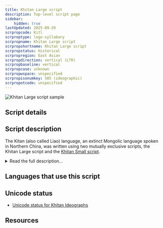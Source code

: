 ```yaml
---
title: Khitan Large script
description: Top-level script page
sidebar:
    hidden: true
lastUpdated: 2025-09-29
scrpropcode: Kitl
scrproptype: logo-syllabary
scrpropname: Khitan Large script
scrpropshortname: Khitan Large script
scrpropstatus: Historical
scrpropregion: East Asian
scrpropdirection: vertical (LTR)
scrpropbaseline: vertical
scrpropcase: unknown
scrpropwspace: unspecified
scrpropisonumkey: 505 (ideographic)
scrpropotcode: unspecified
---
```



![Khitan Large script sample](../images/kitl-sample.jpg "Detail from Khitan Large Script epitaph")

## Script details

<ScriptDetails />

## Script description

The Kitan (also called Liao) language, an extinct Mongolic language spoken in Northern China, was written using two mutually exclusive scripts, the Khitan Large script and the [Khitan Small script](/scrlang/scripts/kits).

<details>
<summary>Read the full description...</summary>The Khitan Large script was created in 920 at the request of the Emperor Taizu. It was written in vertical columns using between 830-1000 characters. There is some debate as to whether the _Gu taishi mingshi ji_ inscription, which has been lost, was genuine or not. The controversy surrounding this inscription calls into question the reliability of about 170 characters.

Almost all attested examples of the script are in the form of inscriptions, with the exception of a manuscript book held at the Institute of Oriental Manuscripts of the Russian Academy of Sciences, Saint Petersburg.

Most Khitan Large characters were logograms, but ideograms and syllabograms may also have been used to fulfill grammatical functions. Some characters were based on Chinese characters but most were novel creations.

The Khitan Empire was destroyed in 1125 AD by the Jurchen, who continued to use the script until 1191 when it was suppressed by an imperial order.

Neither of the Khitan scripts has been fully deciphered.
</details>

## Languages that use this script

<WsList script='Kitl' wsMax='5' />

## Unicode status

- [Unicode status for Khitan Ideographs](/scrlang/unicode/z-khitan-ideographs-unicode)


## Resources

<ScriptResources detailSummary='seemore' />


